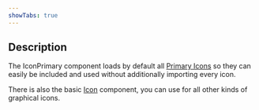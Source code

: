 ```yaml
---
showTabs: true
---
```


## Description

The IconPrimary component loads by default all [Primary Icons](/icons/primary) so they can easily be included and used without additionally importing every icon.

There is also the basic [Icon](/uilib/components/icon/) component, you can use for all other kinds of graphical icons.
